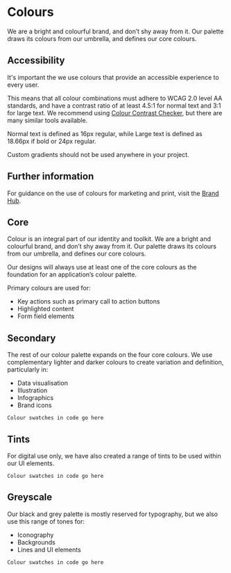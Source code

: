 
# Colours

We are a bright and colourful brand, and don’t shy away from it. Our palette draws its colours from our umbrella, and defines our core colours.

## Accessibility

It's important the we use colours that provide an accessible experience to every user.

This means that all colour combinations must adhere to WCAG 2.0 level AA standards, and have a contrast ratio of at least 4.5:1 for normal text and 3:1 for large text. We recommend using [Colour Contrast Checker](https://webaim.org/resources/contrastchecker/), but there are many similar tools available.

Normal text is defined as 16px regular, while Large text is defined as 18.66px if bold or 24px regular.

Custom gradients should not be used anywhere in your project.

## Further information

For guidance on the use of colours for marketing and print, visit the [Brand Hub](https://www.legalandgeneralbrandhub.com/b/www/c/en-GB/BrandKnowledge/Guideline/2?Page=5).

## Core

Colour is an integral part of our identity and toolkit. We are a bright and colourful brand, and don’t shy away from it. Our palette draws its colours from our umbrella, and defines our core colours.

Our designs will always use at least one of the core colours as the foundation for an application’s colour palette.

Primary colours are used for:

- Key actions such as primary call to action buttons
- Highlighted content
- Form field elements



<Story id="style-colours--colours" />



## Secondary

The rest of our colour palette expands on the four core colours. We use complementary lighter and darker colours to create variation and definition, particularly in:

- Data visualisation
- Illustration
- Infographics
- Brand icons



```Colour swatches in code go here```



## Tints

For digital use only, we have also created a range of tints to be used within our UI elements.



```Colour swatches in code go here```



## Greyscale

Our black and grey palette is mostly reserved for typography, but we also use this range of tones for:

- Iconography
- Backgrounds
- Lines and UI elements



```Colour swatches in code go here```
